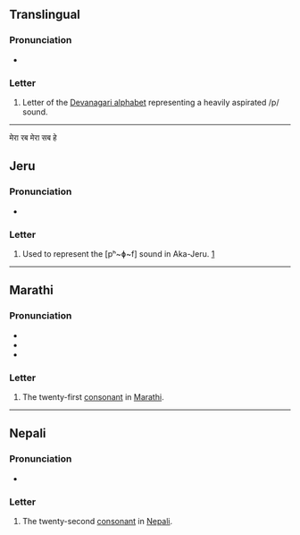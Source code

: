 {{also|फ़}}
{{character info}}
==Translingual==

===Pronunciation===
* {{IPA|mul|/pʰə/}}

===Letter===
{{mul-Deva|pha}}

# Letter of the [[Devanagari alphabet]] representing a heavily aspirated /p/ sound.

----

मेरा रब मेरा सब हे

==Jeru==

===Pronunciation===
* {{IPA|akj|/pʰ~ɸ~f/}}

===Letter===
{{head|akj|letter|tr=ph}}

# Used to represent the [pʰ~ɸ~f] sound in Aka-Jeru. [https://omniglot.com/writing/akajeru.htm]

----

==Marathi==

===Pronunciation===
* {{IPA|mr|/pʰə/}}
* {{IPA|mr|/fə/}}
* {{audio|mr|LL-Q1571 (mar)-नंदिनी रानडे-फ.wav|Audio}}

===Letter===
{{head|mr|letter}}

# The twenty-first [[consonant]] in [[Marathi]].

----

==Nepali==

===Pronunciation===
* {{ne-IPA}}

===Letter===
{{head|ne|letter}}

# The twenty-second [[consonant]] in [[Nepali]].